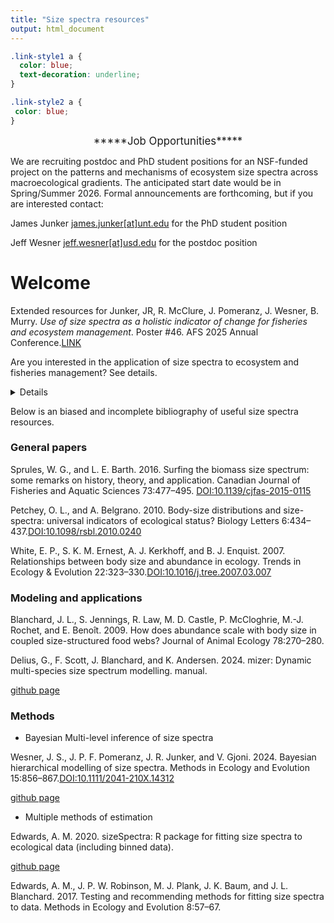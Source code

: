 ```yaml
---
title: "Size spectra resources"
output: html_document
---
```


```css
.link-style1 a {
  color: blue;
  text-decoration: underline;
}

.link-style2 a {
 color: blue;
}

```

<center><big>*****Job Opportunities*****</big></center>

We are recruiting postdoc and PhD student positions for an NSF-funded project on the patterns and mechanisms of ecosystem size spectra across macroecological gradients. The anticipated start date would be in Spring/Summer 2026. Formal announcements are forthcoming, but if you are interested contact:

James Junker [james.junker[at]unt.edu](mailto:james.junker@unt.edu) for the PhD student position

Jeff Wesner [jeff.wesner[at]usd.edu](mailto:jeff.wesner@usd.edu) for the postdoc position

# Welcome

Extended resources for Junker, JR, R. McClure, J. Pomeranz, J. Wesner, B. Murry. *Use of size spectra as a holistic indicator of change for fisheries and ecosystem management*. Poster #46. AFS 2025 Annual Conference.[LINK](Junker_AFS2025_Poster.pdf)


Are you interested in the application of size spectra to ecosystem and fisheries management? See details.

<details>

___

The ISD arises from multiple theories in ecology and has potential as a universal
indicator. However, our understanding of the macroecology of the ISD is limited, as most studies
have been limited to small spatial or temporal scales. Multiple
agencies routinely collect these data (e.g., NEON, LTER, fisheries agencies, etc.), but it is not
currently possible to analyze macroecological or temporal trends in size spectra because the data
have not been compiled and harmonized. Gathering these data will allow ecologists to quantify
spatial and temporal variation in size-abundance scaling across freshwater ecosystems and to test
theory-driven hypotheses for how that scaling responds to fisheries management decisions (e.g., changing regulations and harvest, stocking) and natural and anthropogenic change (e.g., species invasions, eutrophication, warming). 

***** Are you a manager of fisheries data that collects body size information? Would you like to use size spectra as a potential management metric? *****

We are assessing the interest in broader use of size spectra for understanding and managing inland fisheries. This might include workshops at conferences like AFS, shared learning resource collections, web portals to automate analysis of community size spectra, or other opportunities for data syntheses.

If you are interested, please reach out to [james.junker[at]unt.edu](mailto:james.junker@unt.edu).

___

</details>



Below is an biased and incomplete bibliography of useful size spectra resources. 

### General papers

Sprules, W. G., and L. E. Barth. 2016. Surfing the biomass size spectrum: some remarks on history, theory, and application. Canadian Journal of Fisheries and Aquatic Sciences 73:477–495. [DOI:10.1139/cjfas-2015-0115](https://doi.org/10.1139/cjfas-2015-0115)

Petchey, O. L., and A. Belgrano. 2010. Body-size distributions and size-spectra: universal indicators of ecological status? Biology Letters 6:434–437.[DOI:10.1098/rsbl.2010.0240](https://doi.org/10.1098/rsbl.2010.0240)

White, E. P., S. K. M. Ernest, A. J. Kerkhoff, and B. J. Enquist. 2007. Relationships between body size and abundance in ecology. Trends in Ecology & Evolution 22:323–330.[DOI:10.1016/j.tree.2007.03.007](https://doi.org/10.1016/j.tree.2007.03.007)


### Modeling and applications

Blanchard, J. L., S. Jennings, R. Law, M. D. Castle, P. McCloghrie, M.-J. Rochet, and E. Benoît. 2009. How does abundance scale with body size in coupled size-structured food webs? Journal of Animal Ecology 78:270–280.

Delius, G., F. Scott, J. Blanchard, and K. Andersen. 2024. mizer: Dynamic multi-species size spectrum modelling. manual.

[github page](https://sizespectrum.org/mizer/)

### Methods

* Bayesian Multi-level inference of size spectra

Wesner, J. S., J. P. F. Pomeranz, J. R. Junker, and V. Gjoni. 2024. Bayesian hierarchical modelling of size spectra. Methods in Ecology and Evolution 15:856–867.[DOI:10.1111/2041-210X.14312](https://doi.org/10.1111/2041-210X.14312)

[github page](https://github.com/jswesner/isdbayes)

* Multiple methods of estimation

Edwards, A. M. 2020. sizeSpectra: R package for fitting size spectra to ecological data (including binned data).

[github page](https://github.com/andrew-edwards/sizeSpectra)

Edwards, A. M., J. P. W. Robinson, M. J. Plank, J. K. Baum, and J. L. Blanchard. 2017. Testing and recommending methods for fitting size spectra to data. Methods in Ecology and Evolution 8:57–67.


